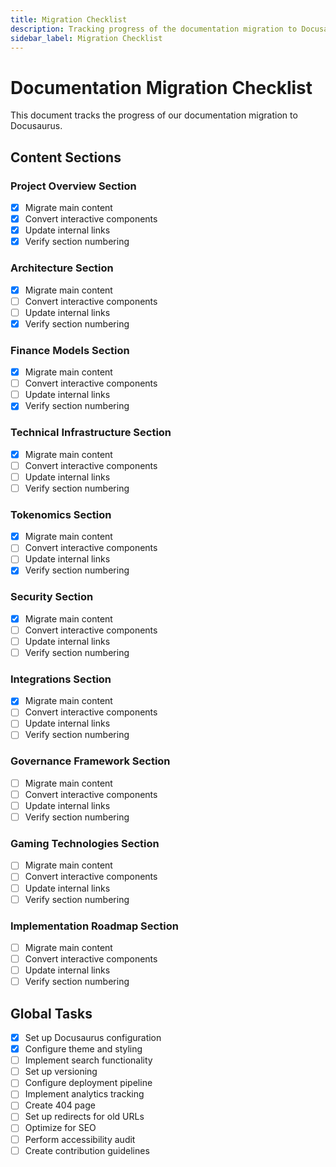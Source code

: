 ```yaml
---
title: Migration Checklist
description: Tracking progress of the documentation migration to Docusaurus
sidebar_label: Migration Checklist
---
```


# Documentation Migration Checklist

This document tracks the progress of our documentation migration to Docusaurus.

## Content Sections

### Project Overview Section
- [x] Migrate main content
- [x] Convert interactive components
- [x] Update internal links
- [x] Verify section numbering

### Architecture Section
- [x] Migrate main content
- [ ] Convert interactive components
- [ ] Update internal links
- [x] Verify section numbering

### Finance Models Section
- [x] Migrate main content
- [ ] Convert interactive components
- [ ] Update internal links
- [x] Verify section numbering

### Technical Infrastructure Section
- [x] Migrate main content
- [ ] Convert interactive components
- [ ] Update internal links
- [ ] Verify section numbering

### Tokenomics Section
- [x] Migrate main content
- [ ] Convert interactive components
- [ ] Update internal links
- [x] Verify section numbering

### Security Section
- [x] Migrate main content
- [ ] Convert interactive components
- [ ] Update internal links
- [ ] Verify section numbering

### Integrations Section
- [x] Migrate main content
- [ ] Convert interactive components
- [ ] Update internal links
- [ ] Verify section numbering

### Governance Framework Section
- [ ] Migrate main content
- [ ] Convert interactive components
- [ ] Update internal links
- [ ] Verify section numbering

### Gaming Technologies Section
- [ ] Migrate main content
- [ ] Convert interactive components
- [ ] Update internal links
- [ ] Verify section numbering

### Implementation Roadmap Section
- [ ] Migrate main content
- [ ] Convert interactive components
- [ ] Update internal links
- [ ] Verify section numbering

## Global Tasks

- [x] Set up Docusaurus configuration
- [x] Configure theme and styling
- [ ] Implement search functionality
- [ ] Set up versioning
- [ ] Configure deployment pipeline
- [ ] Implement analytics tracking
- [ ] Create 404 page
- [ ] Set up redirects for old URLs
- [ ] Optimize for SEO
- [ ] Perform accessibility audit
- [ ] Create contribution guidelines
